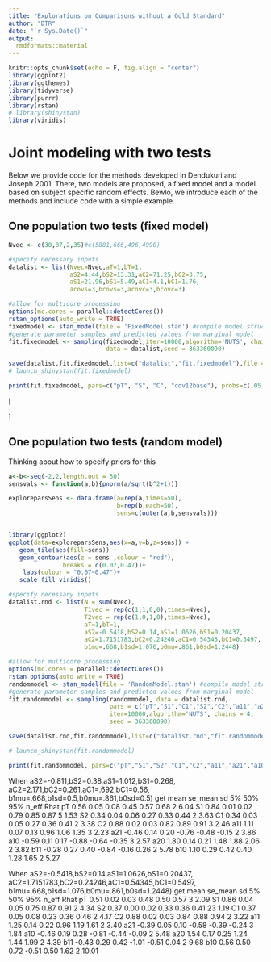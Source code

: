 ```yaml
---
title: "Explorations on Comparisons without a Gold Standard"
author: "DTR"
date: "`r Sys.Date()`"
output:
  rmdformats::material
---
```


```r
knitr::opts_chunk$set(echo = F, fig.align = "center")
library(ggplot2)
library(ggthemes)
library(tidyverse)
library(purrr)
library(rstan)
# library(shinystan)
library(viridis)
```


# Joint modeling with two tests

Below we provide code for the methods developed in Dendukuri and Joseph 2001.  There, two models are proposed, a fixed model and a model based on subject specific random effects. Bewlo, we introduce each of the methods and include code with a simple example.

## One population two tests (fixed model)

```r
Nvec <- c(38,87,2,35)#c(5881,666,496,4990)
```

```r
#specify necessary inputs
datalist <- list(Nvec=Nvec,aT=1,bT=1,
                 aS2=4.44,bS2=13.31,aC2=71.25,bC2=3.75,
                 aS1=21.96,bS1=5.49,aC1=4.1,bC1=1.76,
                 acovs=3,bcovs=3,acovc=3,bcovc=3)

#allow for multicore processing
options(mc.cores = parallel::detectCores())
rstan_options(auto_write = TRUE)
fixedmodel <- stan_model(file = 'FixedModel.stan') #compile model structure in stan
#generate parameter samples and predicted values from marginal model
fit.fixedmodel <- sampling(fixedmodel,iter=10000,algorithm='NUTS', chains = 4,
                           data = datalist,seed = 363360090)

save(datalist,fit.fixedmodel,list=c("datalist","fit.fixedmodel"),file = "Results_Fixed.RData")
# launch_shinystan(fit.fixedmodel)
```

```r
print(fit.fixedmodel, pars=c("pT", "S", "C", "cov12base"), probs=c(.05,.5,.95))
```


\[\begin{table}[ht]
\centering
\begin{tabular}{lrrrrr}
  \toprule
Parameter & mean & sd & 2.5\% & 50\% & 97.5\% \\ 
  \midrule
pT & 0.8241 & 0.1158 & 0.5394 & 0.8423 & 0.9895 \\ 
  ulcovs & 0.0455 & 0.0141 & 0.0206 & 0.0449 & 0.0747 \\ 
  ulcovc & 0.0318 & 0.0180 & 0.0068 & 0.0285 & 0.0756 \\ 
  S[1] & 0.8386 & 0.0489 & 0.7448 & 0.8384 & 0.9309 \\ 
  S[2] & 0.2864 & 0.0496 & 0.2063 & 0.2807 & 0.3998 \\ 
  C[1] & 0.6504 & 0.1808 & 0.2960 & 0.6631 & 0.9482 \\ 
  C[2] & 0.9499 & 0.0250 & 0.8907 & 0.9538 & 0.9868 \\ 
  cov12base[1] & 0.5696 & 0.1670 & 0.2178 & 0.5829 & 0.8544 \\ 
  cov12base[2] & 0.5051 & 0.1893 & 0.1521 & 0.5049 & 0.8584 \\ 
  multp[1] & 0.2231 & 0.0303 & 0.1668 & 0.2222 & 0.2853 \\ 
  multp[2] & 0.5374 & 0.0368 & 0.4650 & 0.5375 & 0.6095 \\ 
  multp[3] & 0.0184 & 0.0074 & 0.0068 & 0.0174 & 0.0356 \\ 
  multp[4] & 0.2211 & 0.0309 & 0.1639 & 0.2199 & 0.2849 \\ 
  cov12[1] & 0.0263 & 0.0119 & 0.0067 & 0.0254 & 0.0514 \\ 
  cov12[2] & 0.0161 & 0.0115 & 0.0022 & 0.0133 & 0.0455 \\ 
   \bottomrule
\end{tabular}
\end{table}\]


## One population two tests (random model)

Thinking about how to specify priors for this

```r
a<-b<-seq(-2,2,length.out = 50)
sensvals <- function(a,b){pnorm(a/sqrt(b^2+1))}

exploreparsSens <- data.frame(a=rep(a,times=50),
                              b=rep(b,each=50),
                              sens=c(outer(a,b,sensvals)))


library(ggplot2)
ggplot(data=exploreparsSens,aes(x=a,y=b,z=sens)) +
   geom_tile(aes(fill=sens)) + 
   geom_contour(aes(z = sens ,colour = "red"),
               breaks = c(0.07,0.47))+
    labs(colour = "0.07~0.47")+
   scale_fill_viridis()
```



```r
#specify necessary inputs
datalist.rnd <- list(N = sum(Nvec),
                     T1vec = rep(c(1,1,0,0),times=Nvec),
                     T2vec = rep(c(1,0,1,0),times=Nvec),
                     aT=1,bT=1,
                     aS2=-0.5418,bS2=0.14,aS1=1.0626,bS1=0.20437,
                     aC2=1.7151783,bC2=0.24246,aC1=0.54345,bC1=0.5497,
                     b1mu=.668,b1sd=1.076,b0mu=.861,b0sd=1.2448)

#allow for multicore processing
options(mc.cores = parallel::detectCores())
rstan_options(auto_write = TRUE)
randommodel <- stan_model(file = 'RandomModel.stan') #compile model structure in stan
#generate parameter samples and predicted values from marginal model
fit.randommodel <- sampling(randommodel, data = datalist.rnd,
                            pars = c("pT","S1","C1","S2","C2","a11","a21","a10","a20","b11","b10"),
                            iter=10000,algorithm='NUTS', chains = 4,
                            seed = 363360090)

save(datalist.rnd,fit.randommodel,list=c("datalist.rnd","fit.randommodel"),file = "Results_Random.RData")

# launch_shinystan(fit.randommodel)
```

```r
print(fit.randommodel, pars=c("pT","S1","S2","C1","C2","a11","a21","a10","a20","b11","b10"), probs=c(.05,.5,.95))
```

When                aS2=-0.811,bS2=0.38,aS1=1.012,bS1=0.268,
                     aC2=2.171,bC2=0.261,aC1=.692,bC1=0.56,
                     b1mu=.668,b1sd=0.5,b0mu=.861,b0sd=0.5)
get
     mean se_mean   sd    5%   50%   95% n_eff Rhat
pT   0.56    0.05 0.08  0.45  0.57  0.68     2 6.04
S1   0.84    0.01 0.02  0.79  0.85  0.87     5 1.53
S2   0.34    0.04 0.06  0.27  0.33  0.44     2 3.63
C1   0.34    0.03 0.05  0.27  0.36  0.41     2 3.38
C2   0.88    0.02 0.03  0.82  0.89  0.91     3 2.46
a11  1.11    0.07 0.13  0.96  1.06  1.35     3 2.23
a21 -0.46    0.14 0.20 -0.76 -0.48 -0.15     2 3.86
a10 -0.59    0.11 0.17 -0.88 -0.64 -0.35     3 2.57
a20  1.80    0.14 0.21  1.48  1.88  2.06     2 3.82
b11 -0.28    0.27 0.40 -0.84 -0.16  0.26     2 5.78
b10  1.10    0.29 0.42  0.40  1.28  1.65     2 5.27

When                 aS2=-0.5418,bS2=0.14,aS1=1.0626,bS1=0.20437,
                     aC2=1.7151783,bC2=0.24246,aC1=0.54345,bC1=0.5497,
                     b1mu=.668,b1sd=1.076,b0mu=.861,b0sd=1.2448)
get
     mean se_mean   sd    5%   50%   95% n_eff  Rhat
pT   0.51    0.02 0.03  0.48  0.50  0.57     3  2.09
S1   0.86    0.04 0.05  0.75  0.87  0.91     2  4.34
S2   0.37    0.00 0.02  0.33  0.36  0.41    23  1.19
C1   0.37    0.05 0.08  0.23  0.36  0.46     2  4.17
C2   0.88    0.02 0.03  0.84  0.88  0.94     2  3.22
a11  1.25    0.14 0.22  0.96  1.19  1.61     2  3.40
a21 -0.39    0.05 0.10 -0.58 -0.39 -0.24     3  1.84
a10 -0.46    0.19 0.28 -0.81 -0.44 -0.09     2  5.48
a20  1.54    0.17 0.25  1.24  1.44  1.99     2  4.39
b11 -0.43    0.29 0.42 -1.01 -0.51  0.04     2  9.68
b10  0.56    0.50 0.72 -0.51  0.50  1.62     2 10.01





